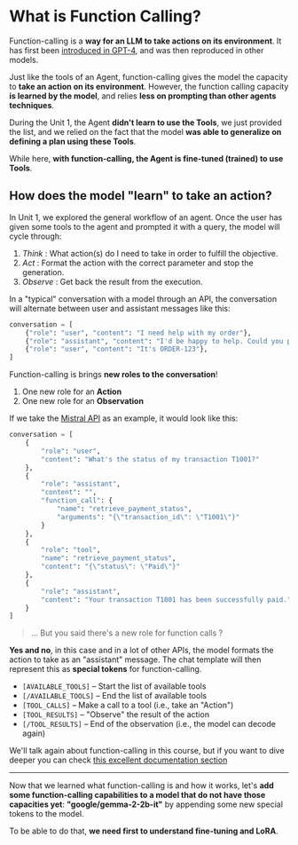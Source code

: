 # What is Function Calling?

Function-calling is a **way for an LLM to take actions on its environment**. It has first been [introduced in GPT-4](https://openai.com/index/function-calling-and-other-api-updates/), and was then reproduced in other models.

Just like the tools of an Agent, function-calling gives the model the capacity to **take an action on its environment**. However, the function calling capacity **is learned by the model**, and relies **less on prompting than other agents techniques**.

During the Unit 1, the Agent **didn't learn to use the Tools**, we just provided the list, and we relied on the fact that the model **was able to generalize on defining a plan using these Tools**. 

While here, **with function-calling, the Agent is fine-tuned (trained) to use Tools**.

## How does the model "learn" to take an action?

In Unit 1, we explored the general workflow of an agent. Once the user has given some tools to the agent and prompted it with a query, the model will cycle through:

1. *Think* : What action(s) do I need to take in order to fulfill the objective.
2. *Act* : Format the action with the correct parameter and stop the generation.
3. *Observe* : Get back the result from the execution.

In a "typical" conversation with a model through an API, the conversation will alternate between user and assistant messages like this:

```python
conversation = [
    {"role": "user", "content": "I need help with my order"},
    {"role": "assistant", "content": "I'd be happy to help. Could you provide your order number?"},
    {"role": "user", "content": "It's ORDER-123"},
]
```

Function-calling is brings **new roles to the conversation**! 

1. One new role for an **Action** 
2. One new role for an **Observation** 

If we take the [Mistral API](https://docs.mistral.ai/capabilities/function_calling/) as an example, it would look like this:

```python
conversation = [
    {
        "role": "user",
        "content": "What's the status of my transaction T1001?"
    },
    {
        "role": "assistant",
        "content": "",
        "function_call": {
            "name": "retrieve_payment_status",
            "arguments": "{\"transaction_id\": \"T1001\"}"
        }
    },
    {
        "role": "tool",
        "name": "retrieve_payment_status",
        "content": "{\"status\": \"Paid\"}"
    },
    {
        "role": "assistant",
        "content": "Your transaction T1001 has been successfully paid."
    }
]
```

> ... But you said there's a new role for function calls ?

**Yes and no**, in this case and in a lot of other APIs, the model formats the action to take as an "assistant" message. The chat template will then represent this as **special tokens** for function-calling.

- `[AVAILABLE_TOOLS]` – Start the list of available tools  
- `[/AVAILABLE_TOOLS]` – End the list of available tools  
- `[TOOL_CALLS]` – Make a call to a tool (i.e., take an "Action")  
- `[TOOL_RESULTS]` – "Observe" the result of the action  
- `[/TOOL_RESULTS]` – End of the observation (i.e., the model can decode again)

We'll talk again about function-calling in this course, but if you want to dive deeper you can check [this excellent documentation section](https://docs.mistral.ai/capabilities/function_calling/)

---
Now that we learned what function-calling is and how it works, let's **add some function-calling capabilities to a model that do not have those capacities yet**: **"google/gemma-2-2b-it"** by appending some new special tokens to the model.

To be able to do that, **we need first to understand fine-tuning and LoRA**. 
